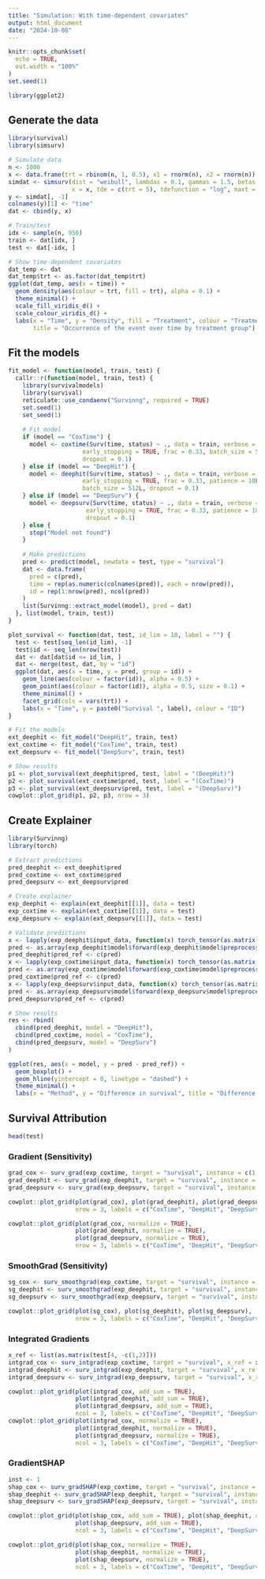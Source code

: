 ```yaml
---
title: "Simulation: With time-dependent covariates"
output: html_document
date: "2024-10-08"
---
```


```r
knitr::opts_chunk$set(
  echo = TRUE,
  out.width = "100%"
)
set.seed(1)

library(ggplot2)
```

## Generate the data

```r
library(survival)
library(simsurv)

# Simulate data
n <- 1000
x <- data.frame(trt = rbinom(n, 1, 0.5), x1 = rnorm(n), x2 = rnorm(n))
simdat <- simsurv(dist = "weibull", lambdas = 0.1, gammas = 1.5, betas = c(trt = -2, x1 = 1),
                  x = x, tde = c(trt = 5), tdefunction = "log", maxt = 7)
y <- simdat[, -1]
colnames(y)[1] <- "time"
dat <- cbind(y, x)

# Train/test
idx <- sample(n, 950)
train <- dat[idx, ]
test <- dat[-idx, ]

# Show time-dependent covariates
dat_temp <- dat
dat_temp$trt <- as.factor(dat_temp$trt)
ggplot(dat_temp, aes(x = time)) + 
  geom_density(aes(colour = trt, fill = trt), alpha = 0.1) +
  theme_minimal() +
  scale_fill_viridis_d() +
  scale_colour_viridis_d() +
  labs(x = "Time", y = "Density", fill = "Treatment", colour = "Treatment",
       title = "Occurrence of the event over time by treatment group")

```

## Fit the models
```r
fit_model <- function(model, train, test) {
  callr::r(function(model, train, test) {
    library(survivalmodels)
    library(survival)
    reticulate::use_condaenv("Survinng", required = TRUE)
    set.seed(1)
    set_seed(1)
    
    # Fit model
    if (model == "CoxTime") {
      model <- coxtime(Surv(time, status) ~ ., data = train, verbose = FALSE, epochs = 500L,
                     early_stopping = TRUE, frac = 0.33, batch_size = 512L, patience = 10L,
                     dropout = 0.1)
    } else if (model == "DeepHit") {
      model <- deephit(Surv(time, status) ~ ., data = train, verbose = FALSE, epochs = 500L,
                     early_stopping = TRUE, frac = 0.33, patience = 10L, cuts = 15L, 
                     batch_size = 512L, dropout = 0.1)
    } else if (model == "DeepSurv") {
      model <- deepsurv(Surv(time, status) ~ ., data = train, verbose = FALSE, epochs = 100L,
                      early_stopping = TRUE, frac = 0.33, patience = 10L, batch_size = 512L,
                      dropout = 0.1)
    } else {
      stop("Model not found")
    }
    
    # Make predictions
    pred <- predict(model, newdata = test, type = "survival")
    dat <- data.frame(
      pred = c(pred), 
      time = rep(as.numeric(colnames(pred)), each = nrow(pred)),
      id = rep(1:nrow(pred), ncol(pred))
    )
    list(Survinng::extract_model(model), pred = dat)
  }, list(model, train, test))
}

plot_survival <- function(dat, test, id_lim = 10, label = "") {
  test <- test[seq_len(id_lim), -1]
  test$id <- seq_len(nrow(test))
  dat <- dat[dat$id <= id_lim, ]
  dat <- merge(test, dat, by = "id")
  ggplot(dat, aes(x = time, y = pred, group = id)) +
    geom_line(aes(colour = factor(id)), alpha = 0.5) +
    geom_point(aes(colour = factor(id)), alpha = 0.5, size = 0.1) +
    theme_minimal() +
    facet_grid(cols = vars(trt)) +
    labs(x = "Time", y = paste0("Survival ", label), colour = "ID")
}
```

```r
# Fit the models
ext_deephit <- fit_model("DeepHit", train, test)
ext_coxtime <- fit_model("CoxTime", train, test)
ext_deepsurv <- fit_model("DeepSurv", train, test)

# Show results
p1 <- plot_survival(ext_deephit$pred, test, label = "(DeepHit)")
p2 <- plot_survival(ext_coxtime$pred, test, label = "(CoxTime)")
p3 <- plot_survival(ext_deepsurv$pred, test, label = "(DeepSurv)")
cowplot::plot_grid(p1, p2, p3, nrow = 3)

```


## Create Explainer

```r
library(Survinng)
library(torch)

# Extract predictions
pred_deephit <- ext_deephit$pred
pred_coxtime <- ext_coxtime$pred
pred_deepsurv <- ext_deepsurv$pred

# Create explainer
exp_deephit <- explain(ext_deephit[[1]], data = test)
exp_coxtime <- explain(ext_coxtime[[1]], data = test)
exp_deepsurv <- explain(ext_deepsurv[[1]], data = test)

# Validate predictions
x <- lapply(exp_deephit$input_data, function(x) torch_tensor(as.matrix(x)))
pred <- as.array(exp_deephit$model$forward(exp_deephit$model$preprocess_fun(x), target = "survival")[[1]]$squeeze())
pred_deephit$pred_ref <- c(pred)
x <- lapply(exp_coxtime$input_data, function(x) torch_tensor(as.matrix(x)))
pred <- as.array(exp_coxtime$model$forward(exp_coxtime$model$preprocess_fun(x), target = "survival")[[1]]$squeeze())
pred_coxtime$pred_ref <- c(pred)
x <- lapply(exp_deepsurv$input_data, function(x) torch_tensor(as.matrix(x)))
pred <- as.array(exp_deepsurv$model$forward(exp_deepsurv$model$preprocess_fun(x), target = "survival")[[1]]$squeeze())
pred_deepsurv$pred_ref <- c(pred)

# Show results
res <- rbind(
  cbind(pred_deephit, model = "DeepHit"),
  cbind(pred_coxtime, model = "CoxTime"),
  cbind(pred_deepsurv, model = "DeepSurv")
)

ggplot(res, aes(x = model, y = pred - pred_ref)) +
  geom_boxplot() +
  geom_hline(yintercept = 0, linetype = "dashed") +
  theme_minimal() +
  labs(x = "Method", y = "Difference in survival", title = "Difference in survival between predictions and reference")

```


## Survival Attribution
```r
head(test)
```

### Gradient (Sensitivity)

```r
grad_cox <- surv_grad(exp_coxtime, target = "survival", instance = c(1,4))
grad_deephit <- surv_grad(exp_deephit, target = "survival", instance = c(1,4))
grad_deepsurv <- surv_grad(exp_deepsurv, target = "survival", instance = c(1,4))

cowplot::plot_grid(plot(grad_cox), plot(grad_deephit), plot(grad_deepsurv),
                   nrow = 3, labels = c("CoxTime", "DeepHit", "DeepSurv"))

cowplot::plot_grid(plot(grad_cox, normalize = TRUE), 
                   plot(grad_deephit, normalize = TRUE), 
                   plot(grad_deepsurv, normalize = TRUE),
                   nrow = 3, labels = c("CoxTime", "DeepHit", "DeepSurv"))
```

### SmoothGrad (Sensitivity)

```r
sg_cox <- surv_smoothgrad(exp_coxtime, target = "survival", instance = c(1,4), n = 50, noise_level = 0.4)
sg_deephit <- surv_smoothgrad(exp_deephit, target = "survival", instance = c(1,4), n = 50, noise_level = 0.4)
sg_deepsurv <- surv_smoothgrad(exp_deepsurv, target = "survival", instance = c(1,4), n = 50, noise_level = 0.4)

cowplot::plot_grid(plot(sg_cox), plot(sg_deephit), plot(sg_deepsurv),
                   nrow = 3, labels = c("CoxTime", "DeepHit", "DeepSurv"))
```

### Integrated Gradients

```r
x_ref <- list(as.matrix(test[4, -c(1,2)]))
intgrad_cox <- surv_intgrad(exp_coxtime, target = "survival", x_ref = x_ref, n = 200)
intgrad_deephit <- surv_intgrad(exp_deephit, target = "survival", x_ref = x_ref, n = 200)
intgrad_deepsurv <- surv_intgrad(exp_deepsurv, target = "survival", x_ref = x_ref, n = 200)

cowplot::plot_grid(plot(intgrad_cox, add_sum = TRUE), 
                   plot(intgrad_deephit, add_sum = TRUE), 
                   plot(intgrad_deepsurv, add_sum = TRUE),
                   ncol = 3, labels = c("CoxTime", "DeepHit", "DeepSurv"))
cowplot::plot_grid(plot(intgrad_cox, normalize = TRUE), 
                   plot(intgrad_deephit, normalize = TRUE), 
                   plot(intgrad_deepsurv, normalize = TRUE),
                   ncol = 3, labels = c("CoxTime", "DeepHit", "DeepSurv"))
```

### GradientSHAP

```r
inst <- 1
shap_cox <- surv_gradSHAP(exp_coxtime, target = "survival", instance = inst, n = 50, num_samples = 50)
shap_deephit <- surv_gradSHAP(exp_deephit, target = "survival", instance = inst, n = 50, num_samples = 50)
shap_deepsurv <- surv_gradSHAP(exp_deepsurv, target = "survival", instance = inst, n = 50, num_samples = 50)

cowplot::plot_grid(plot(shap_cox, add_sum = TRUE), plot(shap_deephit, add_sum = TRUE), 
                   plot(shap_deepsurv, add_sum = TRUE),
                   ncol = 3, labels = c("CoxTime", "DeepHit", "DeepSurv"))

cowplot::plot_grid(plot(shap_cox, normalize = TRUE), 
                   plot(shap_deephit, normalize = TRUE), 
                   plot(shap_deepsurv, normalize = TRUE),
                   ncol = 3, labels = c("CoxTime", "DeepHit", "DeepSurv")) 

```


